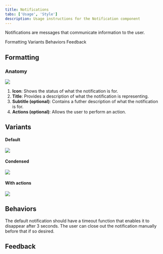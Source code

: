 ```yaml
---
title: Notifications
tabs: ['Usage', 'Style']
description: Usage instructions for the Notification component
---
```


<PageDescription>

Notifications are messages that communicate information to the user.

</PageDescription>

<AnchorLinks>

<AnchorLink>Formatting</AnchorLink>
<AnchorLink>Variants</AnchorLink>
<AnchorLink>Behaviors</AnchorLink>
<AnchorLink>Feedback</AnchorLink>

</AnchorLinks>

## Formatting

### Anatomy

<Row>
<Column colLg={10}>

<img src="https://res.cloudinary.com/dgcfg5cwe/image/upload/v1644646941/notification-anatomy_zosawp.svg"></img>

</Column>
</Row>


1. **Icon**: Shows the status of what the notification is for.
2. **Title**: Provides a description of what the notification is representing.
3. **Subtitle (optional)**: Contains a futher description of what the notification is for.
4. **Actions (optional)**: Allows the user to perform an action. 


## Variants

#### Default

<Row>
<Column colLg={8}>

<img src="https://res.cloudinary.com/dgcfg5cwe/image/upload/v1644647206/notification_vhjgbr.svg"></img>

</Column>
</Row>

#### Condensed

<Row>
<Column colLg={8}>

<img src="https://res.cloudinary.com/dgcfg5cwe/image/upload/v1644647206/notification-condensed_inc2gd.svg"></img>

</Column>
</Row>

#### With actions

<Row>
<Column colLg={8}>

<img src="https://res.cloudinary.com/dgcfg5cwe/image/upload/v1644647206/notification-actions_fvewx1.svg"></img>

</Column>
</Row>

## Behaviors

The default notification should have a timeout function that enables it to disappear after 3 seconds. The user can close out the notification manually before that if so desired.



## Feedback

<FeedbackOverview />